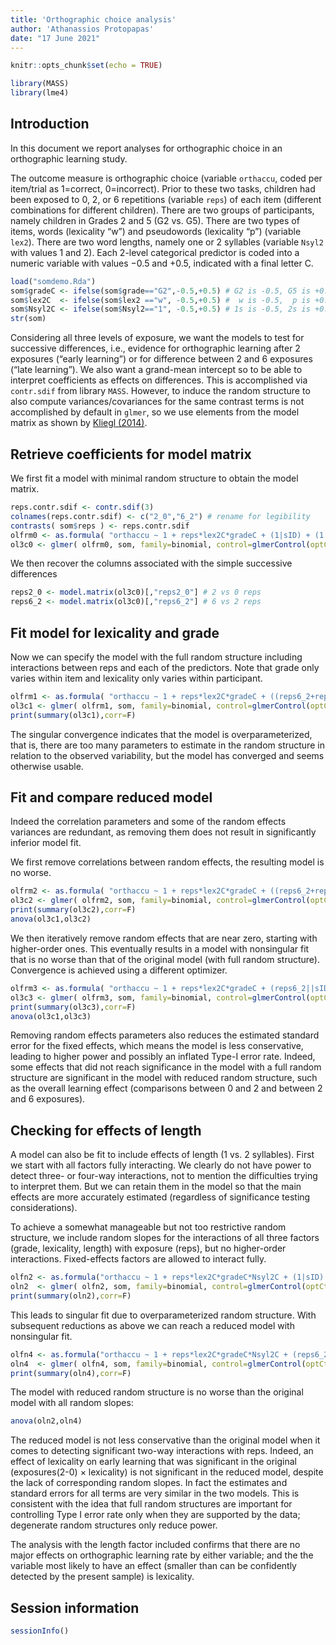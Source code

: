 ```yaml
---
title: 'Orthographic choice analysis'
author: 'Athanassios Protopapas'
date: "17 June 2021"
---
```


```r
knitr::opts_chunk$set(echo = TRUE)
```

```r
library(MASS)
library(lme4)
```

## Introduction

In this document we report analyses for orthographic choice in an orthographic learning study.

The outcome measure is orthographic choice (variable `orthaccu`, coded per item/trial as 1=correct, 0=incorrect).
Prior to these two tasks, children had been exposed to 0, 2, or 6 repetitions (variable `reps`) of each item (different combinations for different children).
There are two groups of participants, namely children in Grades 2 and 5 (G2 vs. G5). 
There are two types of items, words (lexicality "w") and pseudowords (lexicality "p") (variable `lex2`).
There are two word lengths, namely one or 2 syllables (variable `Nsyl2` with values 1 and 2).
Each 2-level categorical predictor is coded into a numeric variable with values −0.5 and +0.5, indicated with a final letter C.

```r
load("somdemo.Rda")
som$gradeC <- ifelse(som$grade=="G2",-0.5,+0.5) # G2 is -0.5, G5 is +0.5
som$lex2C  <- ifelse(som$lex2 =="w", -0.5,+0.5) #  w is -0.5,  p is +0.5
som$Nsyl2C <- ifelse(som$Nsyl2=="1", -0.5,+0.5) # 1s is -0.5, 2s is +0.5
str(som)
```

Considering all three levels of exposure, we want the models to test for successive differences, i.e., evidence for orthographic learning after 2 exposures ("early learning") or for difference between 2 and 6 exposures ("late learning"). We also want a grand-mean intercept so to be able to interpret coefficients as effects on differences. This is accomplished via `contr.sdif` from library `MASS`. However, to induce the random structure to also compute variances/covariances for the same contrast terms is not accomplished by default in `glmer`, so we use elements from the model matrix as shown by [Kliegl (2014)](https://rpubs.com/Reinhold/22193).

## Retrieve coefficients for model matrix

We first fit a model with minimal random structure to obtain the model matrix.

```r
reps.contr.sdif <- contr.sdif(3)
colnames(reps.contr.sdif) <- c("2_0","6_2") # rename for legibility
contrasts( som$reps ) <- reps.contr.sdif
olfrm0 <- as.formula( "orthaccu ~ 1 + reps*lex2C*gradeC + (1|sID) + (1|targetS)" )
ol3c0 <- glmer( olfrm0, som, family=binomial, control=glmerControl(optCtrl=list(maxfun=1e5), optimizer = "nloptwrap") )
```

We then recover the columns associated with the simple successive differences

```r
reps2_0 <- model.matrix(ol3c0)[,"reps2_0"] # 2 vs 0 reps
reps6_2 <- model.matrix(ol3c0)[,"reps6_2"] # 6 vs 2 reps
```

## Fit model for lexicality and grade

Now we can specify the model with the full random structure including interactions between reps and each of the predictors. Note that grade only varies within item and lexicality only varies within participant.

```r
olfrm1 <- as.formula( "orthaccu ~ 1 + reps*lex2C*gradeC + ((reps6_2+reps2_0)*lex2C|sID) + ((reps6_2+reps2_0)*gradeC|targetS)" ) 
ol3c1 <- glmer( olfrm1, som, family=binomial, control=glmerControl(optCtrl=list(maxfun=1e5), optimizer = "nloptwrap") )
print(summary(ol3c1),corr=F)
``` 

The singular convergence indicates that the model is overparameterized, that is, there are too many parameters to estimate in the random structure in relation to the observed variability, but the model has converged and seems otherwise usable.

## Fit and compare reduced model

Indeed the correlation parameters and some of the random effects variances are redundant, as removing them does not result in significantly inferior model fit.

We first remove correlations between random effects, the resulting model is no worse.

```r
olfrm2 <- as.formula( "orthaccu ~ 1 + reps*lex2C*gradeC + ((reps6_2+reps2_0)*lex2C||sID) + ((reps6_2+reps2_0)*gradeC||targetS)" )
ol3c2 <- glmer( olfrm2, som, family=binomial, control=glmerControl(optCtrl=list(maxfun=1e5), optimizer = "nloptwrap") )
print(summary(ol3c2),corr=F)
anova(ol3c1,ol3c2)
```

We then iteratively remove random effects that are near zero, starting with higher-order ones. This eventually results in a model with nonsingular fit that is no worse than that of the original model (with full random structure).  Convergence is achieved using a different optimizer.

```r
olfrm3 <- as.formula( "orthaccu ~ 1 + reps*lex2C*gradeC + (reps6_2||sID) + (reps2_0+reps6_2+gradeC||targetS)" )
ol3c3 <- glmer( olfrm3, som, family=binomial, control=glmerControl(optCtrl=list(maxfun=1e5), optimizer = "bobyqa") )
print(summary(ol3c3),corr=F)
anova(ol3c1,ol3c3)
```

Removing random effects parameters also reduces the estimated standard error for the fixed effects, which means the model is less conservative, leading to higher power and possibly an inflated Type-I error rate. Indeed, some effects that did not reach significance in the model with a full random structure are significant in the model with reduced random structure, such as the overall learning effect (comparisons between 0 and 2 and between 2 and 6 exposures). 

## Checking for effects of length

A model can also be fit to include effects of length (1 vs. 2 syllables).  First we start with all factors fully interacting.  We clearly do not have power to detect three- or four-way interactions, not to mention the difficulties trying to interpret them. But we can retain them in the model so that the main effects are more accurately estimated (regardless of significance testing considerations).

To achieve a somewhat manageable but not too restrictive random structure, we include random slopes for the interactions of all three factors (grade, lexicality, length) with exposure (reps), but no higher-order interactions. Fixed-effects factors are allowed to interact fully.

```r
olfn2 <- as.formula("orthaccu ~ 1 + reps*lex2C*gradeC*Nsyl2C + (1|sID) + (0+(reps6_2+reps2_0)*lex2C|sID) + (0+(reps6_2+reps2_0)*Nsyl2C|sID) + (1|targetS) + (0+(reps6_2+reps2_0)*gradeC|targetS)")
oln2  <- glmer( olfn2, som, family=binomial, control=glmerControl(optCtrl=list(maxfun=1e5), optimizer = "bobyqa") )
print(summary(oln2),corr=F)
```

This leads to singular fit due to overparameterized random structure. With subsequent reductions as above we can reach a reduced model with nonsingular fit.

```r
olfn4 <- as.formula("orthaccu ~ 1 + reps*lex2C*gradeC*Nsyl2C + (reps6_2+reps6_2:Nsyl2C||sID) + (reps6_2+reps2_0+gradeC||targetS)")
oln4  <- glmer( olfn4, som, family=binomial, control=glmerControl(optCtrl=list(maxfun=1e5), optimizer = "bobyqa") )
print(summary(oln4),corr=F)
```

The model with reduced random structure is no worse than the original model with all random slopes:

```r
anova(oln2,oln4)
```

The reduced model is not less conservative than the original model when it comes to detecting significant two-way interactions with reps. Indeed, an effect of lexicality on early learning that was significant in the original (exposures(2-0) $\times$ lexicality) is not significant in the reduced model, despite the lack of corresponding random slopes. In fact the estimates and standard errors for all terms are very similar in the two models. This is consistent with the idea that full random structures are important for controlling Type I error rate only when they are supported by the data; degenerate random structures only reduce power. 

The analysis with the length factor included confirms that there are no major effects on orthographic learning rate by either variable; and the the variable most likely to have an effect (smaller than can be confidently detected by the present sample) is lexicality.

## Session information

```r
sessionInfo()
```